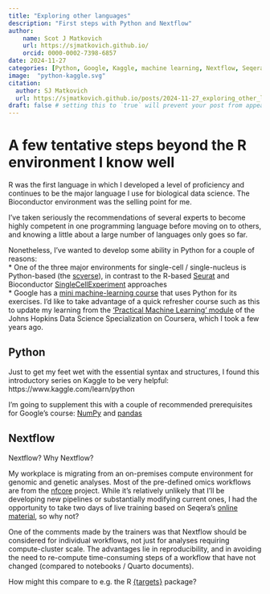 ```yaml
---
title: "Exploring other languages"
description: "First steps with Python and Nextflow"
author:
    name: Scot J Matkovich
    url: https://sjmatkovich.github.io/
    orcid: 0000-0002-7398-6857
date: 2024-11-27
categories: [Python, Google, Kaggle, machine learning, Nextflow, Seqera, blog] # self-defined categories
image:  "python-kaggle.svg"
citation:
  author: SJ Matkovich
  url: https://sjmatkovich.github.io/posts/2024-11-27_exploring_other_languages/ 
draft: false # setting this to `true` will prevent your post from appearing on your listing page until you're ready!
---
```


# A few tentative steps beyond the R environment I know well

R was the first language in which I developed a level of proficiency and continues to be the major language I use for biological data science. The Bioconductor environment was the selling point for me.\

I've taken seriously the recommendations of several experts to become highly competent in one programming language before moving on to others, and knowing a little about a large number of languages only goes so far.\

Nonetheless, I've wanted to develop some ability in Python for a couple of reasons:\
\* One of the three major environments for single-cell / single-nucleus is Python-based (the [scverse](https://scverse.org/)), in contrast to the R-based [Seurat](https://satijalab.org/seurat/) and Bioconductor [SingleCellExperiment](https://bioconductor.org/books/release/OSCA/) approaches\
\* Google has a [mini machine-learning course](https://developers.google.com/machine-learning/crash-course) that uses Python for its exercises. I'd like to take advantage of a quick refresher course such as this to update my learning from the ['Practical Machine Learning' module](https://www.coursera.org/learn/practical-machine-learning?specialization=jhu-data-science) of the Johns Hopkins Data Science Specialization on Coursera, which I took a few years ago.

## Python

Just to get my feet wet with the essential syntax and structures, I found this introductory series on Kaggle to be very helpful: https://www.kaggle.com/learn/python

I'm going to supplement this with a couple of recommended prerequisites for Google's course: [NumPy](https://colab.research.google.com/github/google/eng-edu/blob/main/ml/cc/exercises/numpy_ultraquick_tutorial.ipynb?utm_source=mlcc&utm_campaign=colab-external&utm_medium=referral&utm_content=mlcc-prework&hl=en) and [pandas](https://colab.research.google.com/github/google/eng-edu/blob/main/ml/cc/exercises/pandas_dataframe_ultraquick_tutorial.ipynb?utm_source=mlcc&utm_campaign=colab-external&utm_medium=referral&utm_content=mlcc-prework&hl=en)

## Nextflow

Nextflow? Why Nextflow?

My workplace is migrating from an on-premises compute environment for genomic and genetic analyses. Most of the pre-defined omics workflows are from the [nfcore](https://nf-co.re/) project. While it's relatively unlikely that I'll be developing new pipelines or substantially modifying current ones, I had the opportunity to take two days of live training based on Seqera's [online material](https://training.nextflow.io/#in-depth-nextflow-training), so why not?\

One of the comments made by the trainers was that Nextflow should be considered for individual workflows, not just for analyses requiring compute-cluster scale. The advantages lie in reproducibility, and in avoiding the need to re-compute time-consuming steps of a workflow that have not changed (compared to notebooks / Quarto documents).\

How might this compare to e.g. the R [{targets}](https://github.com/ropensci/targets) package?

